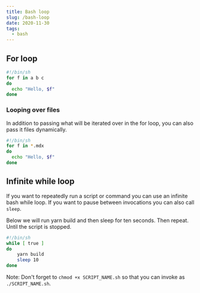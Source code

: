 ```yaml
---
title: Bash loop
slug: /bash-loop
date: 2020-11-30
tags:
  - bash
---
```


## For loop

```sh
#!/bin/sh
for f in a b c
do
  echo "Hello, $f"
done
```

### Looping over files

In addition to passing what will be iterated over in
the for loop, you can also pass it files dynamically.

```sh
#!/bin/sh
for f in *.mdx
do
  echo "Hello, $f"
done
```

## Infinite while loop

If you want to repeatedly run a script or command you
can use an infinite bash while loop. If you want to
pause between invocations you can also call `sleep`.

Below we will run yarn build and then sleep for ten
seconds. Then repeat. Until the script is stopped.

```sh
#!/bin/sh
while [ true ]
do
    yarn build
    sleep 10
done
```

Note: Don't forget to `chmod +x SCRIPT_NAME.sh` so
that you can invoke as `./SCRIPT_NAME.sh`.


